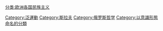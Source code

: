 [[分类:欧洲各国民族主义|分类:欧洲各国民族主义]]
[[Category:泛運動|Category:泛運動]]
[[Category:斯拉夫|Category:斯拉夫]]
[[Category:俄罗斯哲学|Category:俄罗斯哲学]]
[[Category:以意識形態命名的分類|Category:以意識形態命名的分類]]